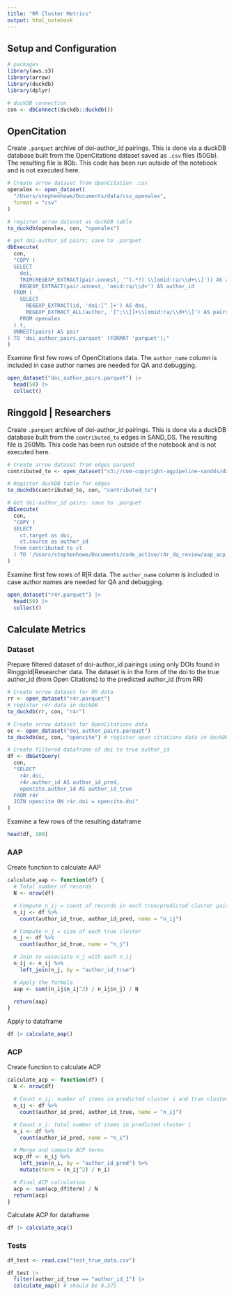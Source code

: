 ```yaml
---
title: "RR Cluster Metrics"
output: html_notebook
---
```


## Setup and Configuration
```r
# packages
library(aws.s3)
library(arrow)
library(duckdb)
library(dplyr)

# duckDB connection
con <- dbConnect(duckdb::duckdb())
```

##  OpenCitation
Create `.parquet` archive of doi-author_id pairings. This is done via a duckDB database built from the OpenCitations dataset saved as `.csv` files (50Gb). The resulting file is 8Gb. This code has been run outside of the notebook and is not executed here.
```r
# Create arrow dataset from OpenCitation .csv
openalex <- open_dataset(
  "/Users/stephenhowe/Documents/data/csv_openalex",
  format = "csv"
)

# register arrow dataset as duckDB table
to_duckdb(openalex, con, "openalex")

# get doi-author_id pairs; save to .parquet
dbExecute(
  con,
  "COPY (
  SELECT
    doi,
    TRIM(REGEXP_EXTRACT(pair.unnest, '^(.*?) \\[omid:ra/\\d+\\]')) AS author_name,
    REGEXP_EXTRACT(pair.unnest, 'omid:ra/\\d+') AS author_id
  FROM (
    SELECT
      REGEXP_EXTRACT(id, 'doi:[^ ]+') AS doi,
      REGEXP_EXTRACT_ALL(author, '[^;\\[]+\\[omid:ra/\\d+\\]') AS pairs
    FROM openalex
  ) t,
  UNNEST(pairs) AS pair
) TO 'doi_author_pairs.parquet' (FORMAT 'parquet');"
)
```

Examine first few rows of OpenCitations data. The `author_name` column is included in case author names are needed for QA and debugging.
```r
open_dataset("doi_author_pairs.parquet") |>
  head(50) |>
  collect()
```

## Ringgold | Researchers
Create `.parquet` archive of doi-author_id pairings. This is done via a duckDB database built from the `contributed_to` edges in SAND_DS. The resulting file is 260Mb. This code has been run outside of the notebook and is not executed here.
```r
# Create arrow dataset from edges parquet
contributed_to <- open_dataset("s3://com-copyright-agpipeline-sandds/data/internal/parquet/r4r/phyeng/graph/edges/CONTRIBUTED_TO/")

# Register duckDB table for edges
to_duckdb(contributed_to, con, "contributed_to")

# Get doi-author_id pairs; save to .parquet
dbExecute(
  con,
  "COPY (
  SELECT
    ct.target as doi,
    ct.source as author_id
  from contributed_to ct
  ) TO '/Users/stephenhowe/Documents/code_active/r4r_dq_review/aap_acp_k_b3/r4r.parquet' (FORMAT 'parquet');"
)
```

Examine first few rows of R|R data. The `author_name` column is included in case author names are needed for QA and debugging.
```r
open_dataset("r4r.parquet") |>
  head(50) |>
  collect()
```

## Calculate Metrics
### Dataset
Prepare filtered dataset of doi-author_id pairings using only DOIs found in Ringgold|Researcher data. The dataset is in the form of the doi to the true author_id (from Open Citations) to the predicted author_id (from RR)
```r
# Create arrow dataset for RR data
rr <- open_dataset("r4r.parquet")
# register r4r data in duckDB
to_duckdb(rr, con, "r4r") 

# Create arrow dataset for OpenCitations data
oc <- open_dataset("doi_author_pairs.parquet")
to_duckdb(oc, con, "opencite") # register open citations data in duckDB

# Create filtered dataframe of doi to true author_id
df <- dbGetQuery(
  con,
  "SELECT
    r4r.doi,
    r4r.author_id AS author_id_pred,
    opencite.author_id AS author_id_true
  FROM r4r
  JOIN opencite ON r4r.doi = opencite.doi"
)
```

Examine a few rows of the resulting dataframe
```r
head(df, 100)
```

### AAP
Create function to calculate AAP
```r
calculate_aap <- function(df) {
  # Total number of records
  N <- nrow(df)

  # Compute n_ij = count of records in each true/predicted cluster pair
  n_ij <- df %>%
    count(author_id_true, author_id_pred, name = "n_ij")

  # Compute n_j = size of each true cluster
  n_j <- df %>%
    count(author_id_true, name = "n_j")

  # Join to associate n_j with each n_ij
  n_ij <- n_ij %>%
    left_join(n_j, by = "author_id_true")

  # Apply the formula
  aap <- sum((n_ij$n_ij^2) / n_ij$n_j) / N

  return(aap)
}
```

Apply to dataframe
```r
df |> calculate_aap()
```

### ACP
Create function to calculate ACP
```r
calculate_acp <- function(df) {
  N <- nrow(df)

  # Count n_ij: number of items in predicted cluster i and true cluster j
  n_ij <- df %>%
    count(author_id_pred, author_id_true, name = "n_ij")

  # Count n_i: total number of items in predicted cluster i
  n_i <- df %>%
    count(author_id_pred, name = "n_i")

  # Merge and compute ACP terms
  acp_df <- n_ij %>%
    left_join(n_i, by = "author_id_pred") %>%
    mutate(term = (n_ij^2) / n_i)

  # Final ACP calculation
  acp <- sum(acp_df$term) / N
  return(acp)
}
```

Calculate ACP for dataframe
```r
df |> calculate_acp()
```

### Tests
```r
df_test <- read.csv("test_true_data.csv")

df_test |>
  filter(author_id_true == "author_id_1") |>
  calculate_aap() # should be 0.375
```
